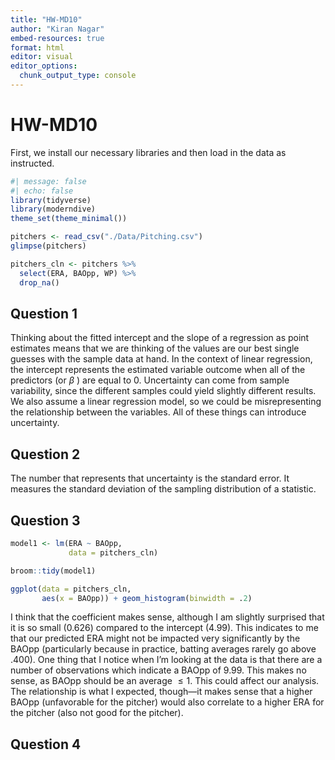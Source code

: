 ```yaml
---
title: "HW-MD10"
author: "Kiran Nagar"
embed-resources: true
format: html
editor: visual
editor_options: 
  chunk_output_type: console
---
```


# HW-MD10

First, we install our necessary libraries and then load in the data as instructed.

```r
#| message: false
#| echo: false
library(tidyverse)
library(moderndive)
theme_set(theme_minimal())
```

```r
pitchers <- read_csv("./Data/Pitching.csv")
glimpse(pitchers)
```

```r
pitchers_cln <- pitchers %>% 
  select(ERA, BAOpp, WP) %>% 
  drop_na()
```

## Question 1

Thinking about the fitted intercept and the slope of a regression as point estimates means that we are thinking of the values are our best single guesses with the sample data at hand. In the context of linear regression, the intercept represents the estimated variable outcome when all of the predictors (or $\beta$ ) are equal to 0. Uncertainty can come from sample variability, since the different samples could yield slightly different results. We also assume a linear regression model, so we could be misrepresenting the relationship between the variables. All of these things can introduce uncertainty.

## Question 2

The number that represents that uncertainty is the standard error. It measures the standard deviation of the sampling distribution of a statistic.

## Question 3

```r
model1 <- lm(ERA ~ BAOpp,
             data = pitchers_cln)

broom::tidy(model1)
```

```r
ggplot(data = pitchers_cln,
       aes(x = BAOpp)) + geom_histogram(binwidth = .2)
```

I think that the coefficient makes sense, although I am slightly surprised that it is so small (0.626) compared to the intercept (4.99). This indicates to me that our predicted ERA might not be impacted very significantly by the BAOpp (particularly because in practice, batting averages rarely go above .400). One thing that I notice when I'm looking at the data is that there are a number of observations which indicate a BAOpp of 9.99. This makes no sense, as BAOpp should be an average $\leq 1$. This could affect our analysis. The relationship is what I expected, though---it makes sense that a higher BAOpp (unfavorable for the pitcher) would also correlate to a higher ERA for the pitcher (also not good for the pitcher).

## Question 4
